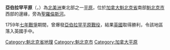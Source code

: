 '''亞伯拉罕平原'''（{{lang-fr|'''Plaines d'Abraham'''}}，{{lang-en|'''Plains of Abraham'''}}）為[[北美洲|北美洲]]東北部之一[[平原|平原]]，位於[[加拿大|加拿大]][[魁北克省|魁北克省]]南部[[魁北克市|魁北克市]]西部的邊緣，旁為[[聖羅倫斯河|聖羅倫斯河]]。

1759年[[七年戰爭|七年戰爭]]期間，曾爆發[[亞伯拉罕平原戰役|亞伯拉罕平原戰役]]，結果[[英國|英國]]取得勝利，令該地區落入英國手中。

{{Canada-geo-stub}}
{{DEFAULTSORT:Abraham}}
[[Category:魁北克省地理|Category:魁北克省地理]]
[[Category:魁北克市|Category:魁北克市]]
[[Category:加拿大平原|Category:加拿大平原]]